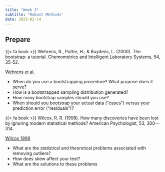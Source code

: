 ```yaml
---
title: "Week 3"
subtitle: "Robust Methods"
date: 2023-02-14
---
```

## Prepare

{{< fa book >}} Wehrens, R., Putter, H., & Buydens, L. (2000). The bootstrap: a tutorial. Chemometrics and Intelligent Laboratory Systems, 54, 35-52.

[Wehrens et al.](readings/03-week-robust_methods/wehrens2000.pdf)

- When do you use a bootstrapping procedure? What purpose does it serve?
- How is a bootstrapped sampling distribution generated?
- How many bootstrap samples should you use?
- When should you bootstrap your actual data (“cases”) versus your prediction error (“residuals”)?

{{< fa book >}} Wilcox, R. R. (1998). How many discoveries have been lost by ignoring modern statistical methods? American Psychologist, 53, 300—314.

[Wilcox 1998](readings/03-week-robust_methods/wilcox1998.pdf)

- What are the statistical and theoretical problems associated with removing outliers?
- How does skew affect your test?
- What are the solutions to these problems
